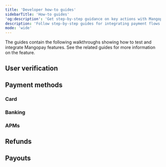 ```yaml
---
title: 'Developer how-to guides'
sidebarTitle: 'How-to guides'
'og:description': 'Get step-by-step guidance on key actions with Mangopay, from Processing payments to managing user verification.'  
description: 'Follow step-by-step guides for integrating payment flows and user verification.' 
mode: 'wide' 
---
```


The guides contain the following walkthroughs showing how to test and integrate Mangopay features. See the related guides for more information on the feature.

## User verification

<CardGroup cols={2}>
  <Card title="Submit a KYC document for verification" href="/guides/users/verification/documents/submission/how-to"></Card>
  <Card title="Submit a UBO declaration" href="/guides/users/verification/beneficial-owners/how-to"></Card>
</CardGroup>


## Payment methods

### Card

<CardGroup cols={2}>
  <Card title="Validate a card without debiting a payment" href="/guides/payment-methods/card/validation/how-to"></Card>
  <Card title="Process a card payment" href="/guides/payment-methods/card/direct/how-to"></Card>
  <Card title="Process a recurring card payment" href="/guides/payment-methods/card/recurring/how-to"></Card>
  <Card title="Process a 7-day card preauthorization" href="/guides/payment-methods/card/preauthorization/how-to"></Card>
  <Card title="Process a 30-day card preauthorization" href="/guides/payment-methods/card/deposit-preauthorization/how-to"></Card>
  <Card title="Support co-branded cards" href="/guides/payment-methods/card/co-branded"></Card>
</CardGroup>

### Banking 

<CardGroup cols={2}>
  <Card title="Process a SEPA Direct Debit payment" href="/guides/payment-methods/banking/direct-debit/sepa/how-to"></Card>
  <Card title="Attach a virtual IBAN to a Wallet" href="/guides/payment-methods/banking/virtual-iban/how-to"></Card>
</CardGroup>

### APMs 

<CardGroup cols={2}>
  <Card title="Process an Apple Pay payment" href="/guides/payment-methods/apple-pay/how-to"></Card>
  <Card title="Process a Google Pay payment " href="/guides/payment-methods/google-pay/how-to"></Card>
</CardGroup>

## Refunds

<CardGroup cols={2}>
  <Card title="Process a refund (pay-in and transfer)" href="/guides/refunds/how-to"></Card>
</CardGroup>

## Payouts

<CardGroup cols={2}>
  <Card title="Process an Instant Payout" href="/guides/payouts/instant/how-to"></Card>
</CardGroup>